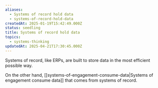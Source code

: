 ```yaml
---
aliases:
  - Systems of record hold data
  - systems-of-record-hold-data
createdAt: 2025-01-19T15:42:49.000Z
status: seedling
title: Systems of record hold data
topics:
  - systems-thinking
updatedAt: 2025-04-21T17:30:45.000Z
---
```

Systems of record, like ERPs, are built to store data in the most efficient possible way.

On the other hand, [[systems-of-engagement-consume-data|Systems of engagement consume data]] that comes from systems of record.
